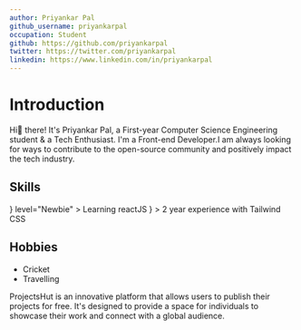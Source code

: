 ```yaml
---
author: Priyankar Pal
github_username: priyankarpal
occupation: Student
github: https://github.com/priyankarpal
twitter: https://twitter.com/priyankarpal
linkedin: https://www.linkedin.com/in/priyankarpal
---
```


# Introduction

Hi👋 there! It's Priyankar Pal, a First-year Computer Science Engineering student & a Tech Enthusiast. I'm a Front-end Developer.I am always looking for ways to contribute to the open-source community and positively impact the tech industry.

## Skills

<Tabs>

<Tab title="Frame Work">
  <Skills title="Frame Works">
    <Skill
      name="React"
      href="https://reactjs.org/"
      icon={
        <svg role="img" viewBox="0 0 24 24" xmlns="http://www.w3.org/2000/svg">
          <title>JavaScript</title>
          <path d="M0 0h24v24H0V0zm22.034 18.276c-.175-1.095-.888-2.015-3.003-2.873-.736-.345-1.554-.585-1.797-1.14-.091-.33-.105-.51-.046-.705.15-.646.915-.84 1.515-.66.39.12.75.42.976.9 1.034-.676 1.034-.676 1.755-1.125-.27-.42-.404-.601-.586-.78-.63-.705-1.469-1.065-2.834-1.034l-.705.089c-.676.165-1.32.525-1.71 1.005-1.14 1.291-.811 3.541.569 4.471 1.365 1.02 3.361 1.244 3.616 2.205.24 1.17-.87 1.545-1.966 1.41-.811-.18-1.26-.586-1.755-1.336l-1.83 1.051c.21.48.45.689.81 1.109 1.74 1.756 6.09 1.666 6.871-1.004.029-.09.24-.705.074-1.65l.046.067zm-8.983-7.245h-2.248c0 1.938-.009 3.864-.009 5.805 0 1.232.063 2.363-.138 2.711-.33.689-1.18.601-1.566.48-.396-.196-.597-.466-.83-.855-.063-.105-.11-.196-.127-.196l-1.825 1.125c.305.63.75 1.172 1.324 1.517.855.51 2.004.675 3.207.405.783-.226 1.458-.691 1.811-1.411.51-.93.402-2.07.397-3.346.012-2.054 0-4.109 0-6.179l.004-.056z" />
        </svg>
      }
      level="Newbie"
    >
      Learning reactJS
    </Skill>
    <Skill
      name="Tailwind CSS"
      level="Intermidiate"
      icon={
        <svg role="img" viewBox="0 0 24 24" xmlns="http://www.w3.org/2000/svg">
          <title>Tailwind CSS</title>
          <path d="M12.001,4.8c-3.2,0-5.2,1.6-6,4.8c1.2-1.6,2.6-2.2,4.2-1.8c0.913,0.228,1.565,0.89,2.288,1.624 C13.666,10.618,15.027,12,18.001,12c3.2,0,5.2-1.6,6-4.8c-1.2,1.6-2.6,2.2-4.2,1.8c-0.913-0.228-1.565-0.89-2.288-1.624 C16.337,6.182,14.976,4.8,12.001,4.8z M6.001,12c-3.2,0-5.2,1.6-6,4.8c1.2-1.6,2.6-2.2,4.2-1.8c0.913,0.228,1.565,0.89,2.288,1.624 c1.177,1.194,2.538,2.576,5.512,2.576c3.2,0,5.2-1.6,6-4.8c-1.2,1.6-2.6,2.2-4.2,1.8c-0.913-0.228-1.565-0.89-2.288-1.624 C10.337,13.382,8.976,12,6.001,12z" />
        </svg>
      }
    >
      2 year experience with Tailwind CSS
    </Skill>
  </Skills>
</Tab>

</Tabs>

## Hobbies

- Cricket
- Travelling

<Projects>
  <Project
    name="ProjectsHut"
    tldr="Show your projects to the world 🌎"
    image="https://raw.githubusercontent.com/priyankarpal/ProjectsHut/main/images/ph.png"
    livePreview="https://projectshut.vercel.app"
    repository="https://github.com/priyankarpal/ProjectsHut"
  >
ProjectsHut is an innovative platform that allows users to publish their projects for free. It's designed to provide a space for individuals to showcase their work and connect with a global audience.

  </Project>
</Projects>
